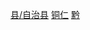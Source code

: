 {{Catnav|頁面分類|...|地级市|贵州地级市|铜仁|铜仁行政区划|铜仁区县}}
{{Catnav|頁面分類|...|贵州市州|贵州各市州行政区划|铜仁行政区划|铜仁区县}}
{{Catnav|頁面分類|...|贵州县份|贵州省民族自治县}}
{{Catnav|頁面分類|...|中国自治县|贵州省民族自治县}}
{{Catnav|頁面分類|...|中国土家族自治地方|中国土家族自治县}}

{{catmore|沿河土家族自治县|贵州省沿河土家族自治县}}
[[Category:铜仁区县|县/自治县]]
[[Category:贵州省民族自治县|铜仁]]
[[Category:中国土家族自治县|黔]]